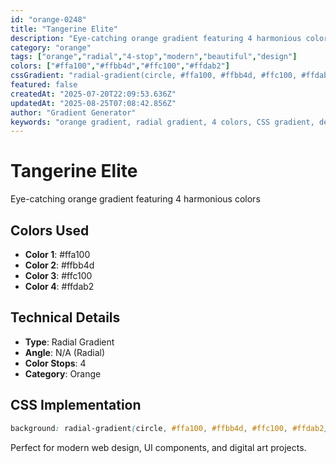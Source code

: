 ```yaml
---
id: "orange-0248"
title: "Tangerine Elite"
description: "Eye-catching orange gradient featuring 4 harmonious colors"
category: "orange"
tags: ["orange","radial","4-stop","modern","beautiful","design"]
colors: ["#ffa100","#ffbb4d","#ffc100","#ffdab2"]
cssGradient: "radial-gradient(circle, #ffa100, #ffbb4d, #ffc100, #ffdab2)"
featured: false
createdAt: "2025-07-20T22:09:53.636Z"
updatedAt: "2025-08-25T07:08:42.856Z"
author: "Gradient Generator"
keywords: "orange gradient, radial gradient, 4 colors, CSS gradient, design, #ffa100, #ffbb4d, #ffc100, #ffdab2"
---
```


# Tangerine Elite

Eye-catching orange gradient featuring 4 harmonious colors

## Colors Used
- **Color 1**: #ffa100
- **Color 2**: #ffbb4d
- **Color 3**: #ffc100
- **Color 4**: #ffdab2

## Technical Details
- **Type**: Radial Gradient
- **Angle**: N/A (Radial)
- **Color Stops**: 4
- **Category**: Orange

## CSS Implementation
```css
background: radial-gradient(circle, #ffa100, #ffbb4d, #ffc100, #ffdab2);
```

Perfect for modern web design, UI components, and digital art projects.

